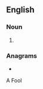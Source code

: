 {{also|trash can}}
==English==

===Noun===
{{en-noun}}

# {{alternative form of|trash can|lang=en}}

===Anagrams===
* {{anagrams|en|Strachan}}
A Fool